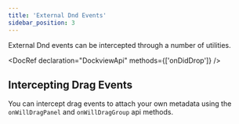 ```yaml
---
title: 'External Dnd Events'
sidebar_position: 3
---
```


External Dnd events can be intercepted through a number of utilities.


<DocRef declaration="DockviewApi"
  methods={['onDidDrop']}
/>


<FrameworkSpecific framework='React'>
  <DocRef declaration="IDockviewReactProps" methods={['showDndOverlay']} />
</FrameworkSpecific>

<FrameworkSpecific framework='Vue'>
  <DocRef declaration="IDockviewVueProps" methods={['showDndOverlay']} />
</FrameworkSpecific>

<FrameworkSpecific framework='JavaScript'>
  <DocRef declaration="DockviewComponentOptions"
  methods={['showDndOverlay']}
  />
</FrameworkSpecific>


## Intercepting Drag Events

You can intercept drag events to attach your own metadata using the `onWillDragPanel` and `onWillDragGroup` api methods.

<LiveExample framework='react' id="dockview/dnd-external" />
